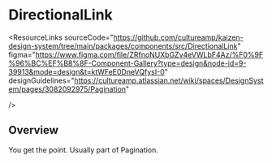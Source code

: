 
<Meta of={DirectionalLinkStories} />

# DirectionalLink

<ResourceLinks
  sourceCode="https://github.com/cultureamp/kaizen-design-system/tree/main/packages/components/src/DirectionalLink"
  figma="https://www.figma.com/file/ZRfnoNUXbGZv4eVWLbF4Az/%F0%9F%96%BC%EF%B8%8F-Component-Gallery?type=design&node-id=9-39913&mode=design&t=ktWFeE0DneVQfysI-0"
  designGuidelines="https://cultureamp.atlassian.net/wiki/spaces/DesignSystem/pages/3082092975/Pagination"

/>

<KAIOInstallation exportNames="DirectionalLink" />

## Overview

You get the point. Usually part of <LinkTo pageId="actions-pagination">Pagination</LinkTo>.

<Canvas of={DirectionalLinkStories.Playground} />
<Controls of={DirectionalLinkStories.Playground} />
